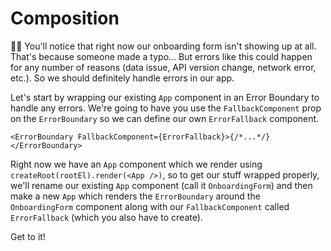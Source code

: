 # Composition

👨‍💼 You'll notice that right now our onboarding form isn't showing up at all.
That's because someone made a typo... But errors like this could happen for any
number of reasons (data issue, API version change, network error, etc.). So we
should definitely handle errors in our app.

Let's start by wrapping our existing `App` component in an Error Boundary to
handle any errors. We're going to have you use the `FallbackComponent` prop on
the `ErrorBoundary` so we can define our own `ErrorFallback` component.

```tsx
<ErrorBoundary FallbackComponent={ErrorFallback}>{/*...*/}</ErrorBoundary>
```

Right now we have an `App` component which we render using
`createRoot(rootEl).render(<App />)`, so to get our stuff wrapped
properly, we'll rename our existing `App` component (call it `OnboardingForm`) and
then make a new `App` which renders the `ErrorBoundary` around the `OnboardingForm`
component along with our `FallbackComponent` called `ErrorFallback` (which you
also have to create).

Get to it!
